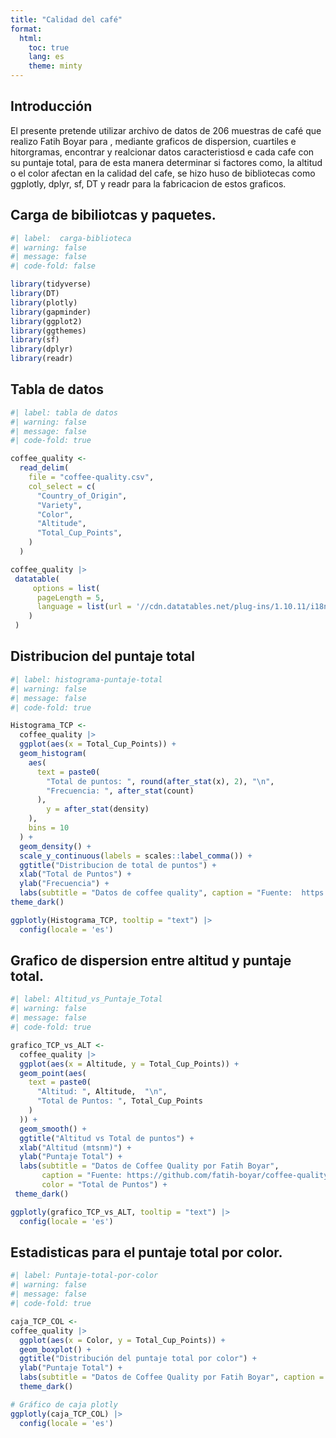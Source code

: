 ---
title: "Calidad del café"
format:
  html:
    toc: true
    lang: es
    theme: minty
---

## Introducción

El presente pretende utilizar archivo de datos de 206 muestras de café que realizo Fatih Boyar para , mediante graficos de dispersion, cuartiles e hitorgramas, encontrar y realcionar datos caracteristiosd e cada cafe con su puntaje total, para de esta manera determinar si factores como, la altitud o el color afectan en la calidad del cafe, se hizo huso de bibliotecas como ggplotly, dplyr, sf, DT y readr para la fabricacion de estos graficos.

## Carga de bibiliotcas y paquetes.

```{r}
#| label:  carga-biblioteca
#| warning: false
#| message: false
#| code-fold: false

library(tidyverse)
library(DT)
library(plotly)
library(gapminder)
library(ggplot2) 
library(ggthemes)
library(sf)
library(dplyr)
library(readr)
```

## Tabla de datos

```{r}
#| label: tabla de datos
#| warning: false
#| message: false
#| code-fold: true

coffee_quality <-
  read_delim(
    file = "coffee-quality.csv",
    col_select = c(
      "Country_of_Origin",
      "Variety",
      "Color",
      "Altitude",
      "Total_Cup_Points",
    )
  )

coffee_quality |>
 datatable(
     options = list(
      pageLength = 5,
      language = list(url = '//cdn.datatables.net/plug-ins/1.10.11/i18n/Spanish.json')
    )
 )
```

## Distribucion del puntaje total

```{r}
#| label: histograma-puntaje-total
#| warning: false
#| message: false
#| code-fold: true

Histograma_TCP <- 
  coffee_quality |>
  ggplot(aes(x = Total_Cup_Points)) +
  geom_histogram(
    aes(
      text = paste0(
        "Total de puntos: ", round(after_stat(x), 2), "\n",
        "Frecuencia: ", after_stat(count)
      ),
        y = after_stat(density) 
    ), 
    bins = 10
  ) + 
  geom_density() +
  scale_y_continuous(labels = scales::label_comma()) +
  ggtitle("Distribucion de total de puntos") +
  xlab("Total de Puntos") +
  ylab("Frecuencia") +
  labs(subtitle = "Datos de coffee quality", caption = "Fuente:  https://github.com/fatih-boyar/coffee-quality-data-CQI.") +
theme_dark()

ggplotly(Histograma_TCP, tooltip = "text") |> 
  config(locale = 'es')
```

## Grafico de dispersion entre altitud y puntaje total.

```{r}
#| label: Altitud_vs_Puntaje_Total
#| warning: false
#| message: false
#| code-fold: true

grafico_TCP_vs_ALT <-
  coffee_quality |>
  ggplot(aes(x = Altitude, y = Total_Cup_Points)) +
  geom_point(aes(
    text = paste0( 
      "Altitud: ", Altitude,  "\n",
      "Total de Puntos: ", Total_Cup_Points
    )
  )) +
  geom_smooth() +
  ggtitle("Altitud vs Total de puntos") +
  xlab("Altitud (mtsnm)") +
  ylab("Puntaje Total") +
  labs(subtitle = "Datos de Coffee Quality por Fatih Boyar",
       caption = "Fuente: https://github.com/fatih-boyar/coffee-quality-data-CQI.",
       color = "Total de Puntos") +
 theme_dark()

ggplotly(grafico_TCP_vs_ALT, tooltip = "text") |> 
  config(locale = 'es')
```

## Estadisticas para el puntaje total por color.

```{r}
#| label: Puntaje-total-por-color
#| warning: false
#| message: false
#| code-fold: true

caja_TCP_COL <-
coffee_quality |>
  ggplot(aes(x = Color, y = Total_Cup_Points)) +
  geom_boxplot() +
  ggtitle("Distribución del puntaje total por color") +
  ylab("Puntaje Total") +
  labs(subtitle = "Datos de Coffee Quality por Fatih Boyar", caption = "Fuente: https://github.com/fatih-boyar/coffee-quality-data-CQI.") +
  theme_dark()

# Gráfico de caja plotly
ggplotly(caja_TCP_COL) |> 
  config(locale = 'es')
```
